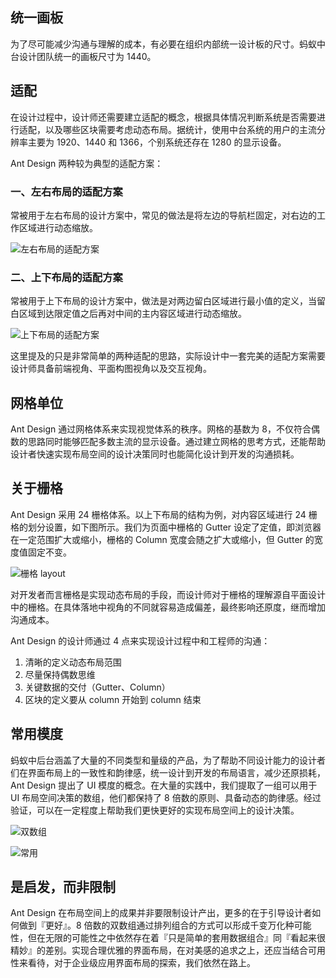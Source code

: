 
<Meta title="设计规范/Ant Design/视觉设计/布局" />

## 统一画板

为了尽可能减少沟通与理解的成本，有必要在组织内部统一设计板的尺寸。蚂蚁中台设计团队统一的画板尺寸为 1440。

## 适配

在设计过程中，设计师还需要建立适配的概念，根据具体情况判断系统是否需要进行适配，以及哪些区块需要考虑动态布局。据统计，使用中台系统的用户的主流分辨率主要为 1920、1440 和 1366，个别系统还存在 1280 的显示设备。

Ant Design 两种较为典型的适配方案：

### 一、左右布局的适配方案

常被用于左右布局的设计方案中，常见的做法是将左边的导航栏固定，对右边的工作区域进行动态缩放。

![左右布局的适配方案](https://gw.alipayobjects.com/zos/rmsportal/vSqMhPolCtINKLvVVdLt.png)

### 二、上下布局的适配方案

常被用于上下布局的设计方案中，做法是对两边留白区域进行最小值的定义，当留白区域到达限定值之后再对中间的主内容区域进行动态缩放。

![上下布局的适配方案](https://gw.alipayobjects.com/zos/rmsportal/VQEiJqtZfvvdyZSKcEsE.png)

这里提及的只是非常简单的两种适配的思路，实际设计中一套完美的适配方案需要设计师具备前端视角、平面构图视角以及交互视角。

## 网格单位

Ant Design 通过网格体系来实现视觉体系的秩序。网格的基数为 8，不仅符合偶数的思路同时能够匹配多数主流的显示设备。通过建立网格的思考方式，还能帮助设计者快速实现布局空间的设计决策同时也能简化设计到开发的沟通损耗。

## 关于栅格

Ant Design 采用 24 栅格体系。以上下布局的结构为例，对内容区域进行 24 栅格的划分设置，如下图所示。我们为页面中栅格的 Gutter 设定了定值，即浏览器在一定范围扩大或缩小，栅格的 Column 宽度会随之扩大或缩小，但 Gutter 的宽度值固定不变。

![栅格 layout](https://gw.alipayobjects.com/zos/rmsportal/YPUZpPCzFgQHVxXCIAzq.png)

对开发者而言栅格是实现动态布局的手段，而设计师对于栅格的理解源自平面设计中的栅格。在具体落地中视角的不同就容易造成偏差，最终影响还原度，继而增加沟通成本。

Ant Design 的设计师通过 4 点来实现设计过程中和工程师的沟通：

1. 清晰的定义动态布局范围
2. 尽量保持偶数思维
3. 关键数据的交付（Gutter、Column）
4. 区块的定义要从 column 开始到 column 结束

## 常用模度

蚂蚁中后台涵盖了大量的不同类型和量级的产品，为了帮助不同设计能力的设计者们在界面布局上的一致性和韵律感，统一设计到开发的布局语言，减少还原损耗，Ant Design 提出了 UI 模度的概念。在大量的实践中，我们提取了一组可以用于 UI 布局空间决策的数组，他们都保持了 8 倍数的原则、具备动态的韵律感。经过验证，可以在一定程度上帮助我们更快更好的实现布局空间上的设计决策。

![双数组](https://gw.alipayobjects.com/zos/rmsportal/ZBeDQMLMHLRfmUlUaaII.png)

![常用](https://gw.alipayobjects.com/zos/rmsportal/QWsZUeuqYGQJqJxIPHOx.png)

## 是启发，而非限制

Ant Design 在布局空间上的成果并非要限制设计产出，更多的在于引导设计者如何做到『更好』。8 倍数的双数组通过排列组合的方式可以形成千变万化种可能性，但在无限的可能性之中依然存在着『只是简单的套用数据组合』同『看起来很精妙』的差别。实现合理优雅的界面布局，在对美感的追求之上，还应当结合可用性来看待，对于企业级应用界面布局的探索，我们依然在路上。
